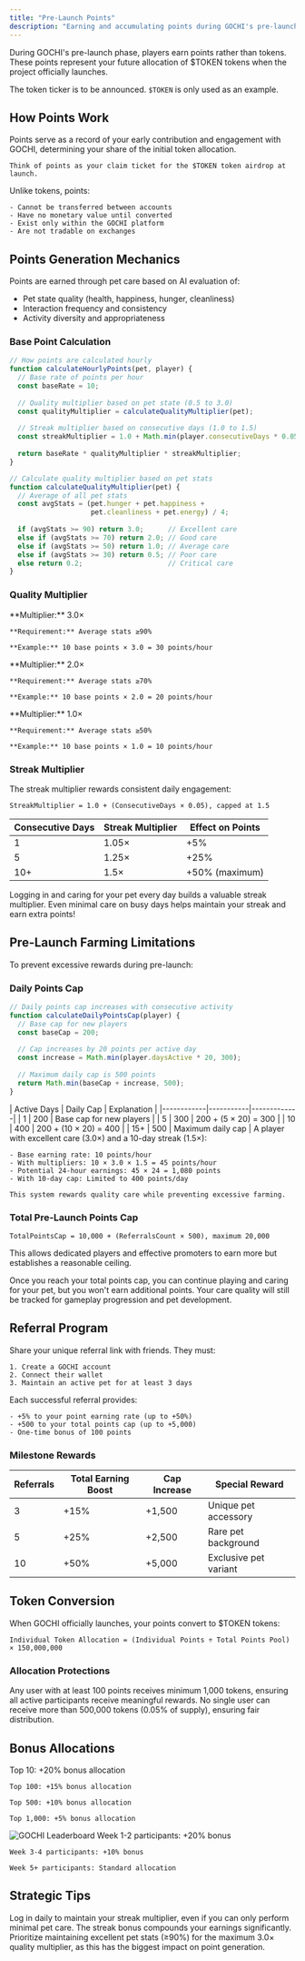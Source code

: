 ```yaml
---
title: "Pre-Launch Points"
description: "Earning and accumulating points during GOCHI's pre-launch phase"
---
```


During GOCHI's pre-launch phase, players earn points rather than tokens. These points represent your future allocation of $TOKEN tokens when the project officially launches.

<Warning>
The token ticker is to be announced. <code>$TOKEN</code> is only used as an example.
</Warning>

## How Points Work

<CardGroup cols={2}>
  <Card title="Points Purpose" icon="bullseye">
    Points serve as a record of your early contribution and engagement with GOCHI, determining your share of the initial token allocation.
    
    Think of points as your claim ticket for the $TOKEN token airdrop at launch.
  </Card>
  
  <Card title="Points vs. Tokens" icon="scale-balanced">
    Unlike tokens, points:
    
    - Cannot be transferred between accounts
    - Have no monetary value until converted
    - Exist only within the GOCHI platform
    - Are not tradable on exchanges
  </Card>
</CardGroup>

## Points Generation Mechanics

Points are earned through pet care based on AI evaluation of:

- Pet state quality (health, happiness, hunger, cleanliness)
- Interaction frequency and consistency
- Activity diversity and appropriateness

### Base Point Calculation

```javascript
// How points are calculated hourly
function calculateHourlyPoints(pet, player) {
  // Base rate of points per hour
  const baseRate = 10;
  
  // Quality multiplier based on pet state (0.5 to 3.0)
  const qualityMultiplier = calculateQualityMultiplier(pet);
  
  // Streak multiplier based on consecutive days (1.0 to 1.5)
  const streakMultiplier = 1.0 + Math.min(player.consecutiveDays * 0.05, 0.5);
  
  return baseRate * qualityMultiplier * streakMultiplier;
}

// Calculate quality multiplier based on pet stats
function calculateQualityMultiplier(pet) {
  // Average of all pet stats
  const avgStats = (pet.hunger + pet.happiness + 
                    pet.cleanliness + pet.energy) / 4;
  
  if (avgStats >= 90) return 3.0;      // Excellent care
  else if (avgStats >= 70) return 2.0; // Good care
  else if (avgStats >= 50) return 1.0; // Average care
  else if (avgStats >= 30) return 0.5; // Poor care
  else return 0.2;                     // Critical care
}
```

### Quality Multiplier

<CardGroup cols={3}>
  <Card title="Excellent Care" icon="trophy">
    **Multiplier:** 3.0×
    
    **Requirement:** Average stats ≥90%
    
    **Example:** 10 base points × 3.0 = 30 points/hour
  </Card>
  
  <Card title="Good Care" icon="thumbs-up">
    **Multiplier:** 2.0×
    
    **Requirement:** Average stats ≥70%
    
    **Example:** 10 base points × 2.0 = 20 points/hour
  </Card>
  
  <Card title="Average Care" icon="check">
    **Multiplier:** 1.0×
    
    **Requirement:** Average stats ≥50%
    
    **Example:** 10 base points × 1.0 = 10 points/hour
  </Card>
</CardGroup>

### Streak Multiplier

The streak multiplier rewards consistent daily engagement:

```
StreakMultiplier = 1.0 + (ConsecutiveDays × 0.05), capped at 1.5
```

| Consecutive Days | Streak Multiplier | Effect on Points |
|------------------|-------------------|------------------|
| 1 | 1.05× | +5% |
| 5 | 1.25× | +25% |
| 10+ | 1.5× | +50% (maximum) |

<Tip>
Logging in and caring for your pet every day builds a valuable streak multiplier. Even minimal care on busy days helps maintain your streak and earn extra points!
</Tip>

## Pre-Launch Farming Limitations

To prevent excessive rewards during pre-launch:

### Daily Points Cap

```javascript
// Daily points cap increases with consecutive activity
function calculateDailyPointsCap(player) {
  // Base cap for new players
  const baseCap = 200;
  
  // Cap increases by 20 points per active day
  const increase = Math.min(player.daysActive * 20, 300);
  
  // Maximum daily cap is 500 points
  return Math.min(baseCap + increase, 500);
}
```

<AccordionGroup>
  <Accordion title="Daily Cap Progression">
    | Active Days | Daily Cap | Explanation |
    |------------|-----------|-------------|
    | 1 | 200 | Base cap for new players |
    | 5 | 300 | 200 + (5 × 20) = 300 |
    | 10 | 400 | 200 + (10 × 20) = 400 |
    | 15+ | 500 | Maximum daily cap |
  </Accordion>
  
  <Accordion title="Daily Cap Example">
    A player with excellent care (3.0×) and a 10-day streak (1.5×):
    
    - Base earning rate: 10 points/hour
    - With multipliers: 10 × 3.0 × 1.5 = 45 points/hour
    - Potential 24-hour earnings: 45 × 24 = 1,080 points
    - With 10-day cap: Limited to 400 points/day
    
    This system rewards quality care while preventing excessive farming.
  </Accordion>
</AccordionGroup>

### Total Pre-Launch Points Cap

```
TotalPointsCap = 10,000 + (ReferralsCount × 500), maximum 20,000
```

This allows dedicated players and effective promoters to earn more but establishes a reasonable ceiling.

<Note>
Once you reach your total points cap, you can continue playing and caring for your pet, but you won't earn additional points. Your care quality will still be tracked for gameplay progression and pet development.
</Note>

## Referral Program

<CardGroup cols={2}>
  <Card title="Referral Process" icon="share-nodes">
    Share your unique referral link with friends. They must:
    
    1. Create a GOCHI account
    2. Connect their wallet
    3. Maintain an active pet for at least 3 days
  </Card>
  
  <Card title="Referral Benefits" icon="gift">
    Each successful referral provides:
    
    - +5% to your point earning rate (up to +50%)
    - +500 to your total points cap (up to +5,000)
    - One-time bonus of 100 points
  </Card>
</CardGroup>

### Milestone Rewards

| Referrals | Total Earning Boost | Cap Increase | Special Reward |
|-----------|---------------------|--------------|----------------|
| 3 | +15% | +1,500 | Unique pet accessory |
| 5 | +25% | +2,500 | Rare pet background |
| 10 | +50% | +5,000 | Exclusive pet variant |

## Token Conversion

When GOCHI officially launches, your points convert to $TOKEN tokens:

```
Individual Token Allocation = (Individual Points ÷ Total Points Pool) × 150,000,000
```

### Allocation Protections

<CardGroup cols={2}>
  <Card title="Minimum Guarantee" icon="shield-check">
    Any user with at least 100 points receives minimum 1,000 tokens, ensuring all active participants receive meaningful rewards.
  </Card>
  
  <Card title="Maximum Cap" icon="shield-exclamation">
    No single user can receive more than 500,000 tokens (0.05% of supply), ensuring fair distribution.
  </Card>
</CardGroup>

## Bonus Allocations

<CardGroup cols={2}>
  <Card title="Leaderboard Bonuses" icon="ranking-star">
    Top 10: +20% bonus allocation
    
    Top 100: +15% bonus allocation
    
    Top 500: +10% bonus allocation
    
    Top 1,000: +5% bonus allocation
  </Card>

  <Frame>
  <img src="/images/leader.png" alt="GOCHI Leaderboard" />
</Frame>

  
  <Card title="Early Adopter Bonuses" icon="hourglass-start">
    Week 1-2 participants: +20% bonus
    
    Week 3-4 participants: +10% bonus
    
    Week 5+ participants: Standard allocation
  </Card>
</CardGroup>

## Strategic Tips

<CardGroup cols={2}>
  <Card title="Daily Consistency" icon="calendar-check">
    Log in daily to maintain your streak multiplier, even if you can only perform minimal pet care. The streak bonus compounds your earnings significantly.
  </Card>
  
  <Card title="Focus on Quality" icon="star">
    Prioritize maintaining excellent pet stats (≥90%) for the maximum 3.0× quality multiplier, as this has the biggest impact on point generation.
  </Card>
</CardGroup>